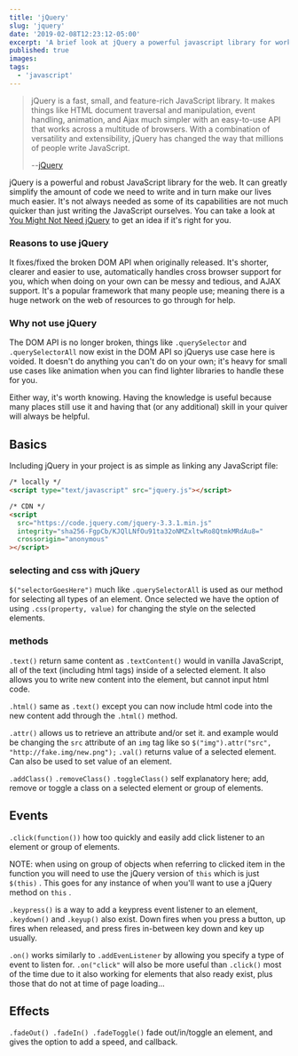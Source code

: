 ```yaml
---
title: 'jQuery'
slug: 'jquery'
date: '2019-02-08T12:23:12-05:00'
excerpt: 'A brief look at jQuery a powerful javascript library for working in the browser'
published: true
images:
tags:
  - 'javascript'
---
```


> jQuery is a fast, small, and feature-rich JavaScript library. It makes things like HTML document traversal and manipulation, event handling, animation, and Ajax much simpler with an easy-to-use API that works across a multitude of browsers. With a combination of versatility and extensibility, jQuery has changed the way that millions of people write JavaScript.
>
> --[jQuery](http://jquery.com/)

jQuery is a powerful and robust JavaScript library for the web. It can greatly simplify the amount of code we need to write and in turn make our lives much easier. It's not always needed as some of its capabilities are not much quicker than just writing the JavaScript ourselves. You can take a look at [You Might Not Need jQuery](http://youmightnotneedjquery.com/) to get an idea if it's right for you.

### Reasons to use jQuery

It fixes/fixed the broken DOM API when originally released. It's shorter, clearer and easier to use, automatically handles cross browser support for you, which when doing on your own can be messy and tedious, and AJAX support. It's a popular framework that many people use; meaning there is a huge network on the web of resources to go through for help.

### Why not use jQuery

The DOM API is no longer broken, things like `.querySelector` and `.querySelectorAll` now exist in the DOM API so jQuerys use case here is voided. It doesn't do anything you can't do on your own; it's heavy for small use cases like animation when you can find lighter libraries to handle these for you.

Either way, it's worth knowing. Having the knowledge is useful because many places still use it and having that (or any additional) skill in your quiver will always be helpful.

## Basics

Including jQuery in your project is as simple as linking any JavaScript file:

```html
/* locally */
<script type="text/javascript" src="jquery.js"></script>

/* CDN */
<script
  src="https://code.jquery.com/jquery-3.3.1.min.js"
  integrity="sha256-FgpCb/KJQlLNfOu91ta32oNMZxltwRo8QtmkMRdAu8="
  crossorigin="anonymous"
></script>
```

### selecting and css with jQuery

`$("selectorGoesHere")` much like `.querySelectorAll` is used as our method for selecting all types of an element. Once selected we have the option of using `.css(property, value)` for changing the style on the selected elements.

### methods

`.text()` return same content as `.textContent()` would in vanilla JavaScript, all of the text (including html tags) inside of a selected element. It also allows you to write new content into the element, but cannot input html code.

`.html()` same as `.text()` except you can now include html code into the new content add through the `.html()` method.

`.attr()` allows us to retrieve an attribute and/or set it. and example would be changing the `src` attribute of an `img` tag like so `$("img").attr("src", "http://fake.img/new.png");`
`.val()` returns value of a selected element. Can also be used to set value of an element.

`.addClass()` `.removeClass()` `.toggleClass()` self explanatory here; add, remove or toggle a class on a selected element or group of elements.

## Events

`.click(function())` how too quickly and easily add click listener to an element or group of elements.

NOTE: when using on group of objects when referring to clicked item in the function you will need to use the jQuery version of `this` which is just `$(this)` . This goes for any instance of when you'll want to use a jQuery method on `this` .

`.keypress()` is a way to add a keypress event listener to an element, `.keydown()` and `.keyup()` also exist. Down fires when you press a button, up fires when released, and press fires in-between key down and key up usually.

`.on()` works similarly to `.addEvenListener` by allowing you specify a type of event to listen for. `.on("click"` will also be more useful than `.click()` most of the time due to it also working for elements that also ready exist, plus those that do not at time of page loading...

## Effects

`.fadeOut() .fadeIn() .fadeToggle()` fade out/in/toggle an element, and gives the option to add a speed, and callback.
